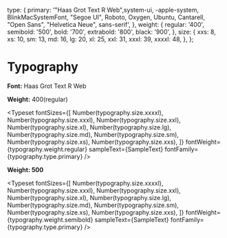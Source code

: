 
<Meta title="Typography" />

  type: {
    primary: '"Haas Grot Text R Web",system-ui, -apple-system, BlinkMacSystemFont, "Segoe UI", Roboto, Oxygen, Ubuntu, Cantarell, "Open Sans", "Helvetica Neue", sans-serif',
  },
  weight: {
    regular: '400',
    semibold: '500',
    bold: '700',
    extrabold: '800',
    black: '900',
  },
  size: {
    xxs: 8,
    xs: 10,
    sm: 13,
    md: 16,
    lg: 20,
    xl: 25,
    xxl: 31,
    xxxl: 39,
    xxxxl: 48,
  },
};


# Typography

**Font:** Haas Grot Text R Web

**Weight:** 400(regular)

<Typeset
  fontSizes={[
    Number(typography.size.xxxxl),
    Number(typography.size.xxxl),
    Number(typography.size.xxl),
    Number(typography.size.xl),
    Number(typography.size.lg),
    Number(typography.size.md),
    Number(typography.size.sm),
    Number(typography.size.xs),
    Number(typography.size.xxs),
  ]}
  fontWeight={typography.weight.regular}
  sampleText={SampleText}
  fontFamily={typography.type.primary}
/>

**Weight: 500**

<Typeset
  fontSizes={[
    Number(typography.size.xxxxl),
    Number(typography.size.xxxl),
    Number(typography.size.xxl),
    Number(typography.size.xl),
    Number(typography.size.lg),
    Number(typography.size.md),
    Number(typography.size.sm),
    Number(typography.size.xs),
    Number(typography.size.xxs),
  ]}
  fontWeight={typography.weight.semibold}
  sampleText={SampleText}
  fontFamily={typography.type.primary}
/>